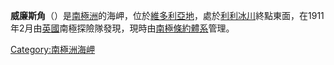 {{unreferenced|time=2013-10-27T08:33:58+00:00}}
{{coord|70|30|S|164|9|E|display=title}}

'''威廉斯角'''（{{lang-en|Cape Williams}}）是[[南極洲|南極洲]]的海岬，位於[[維多利亞地|維多利亞地]]，處於[[利利冰川|利利冰川]]終點東面，在1911年2月由[[英國|英國]]南極探險隊發現，現時由[[南極條約體系|南極條約體系]]管理。

{{Antarctica-geo-stub}}
[[Category:南極洲海岬|Category:南極洲海岬]]